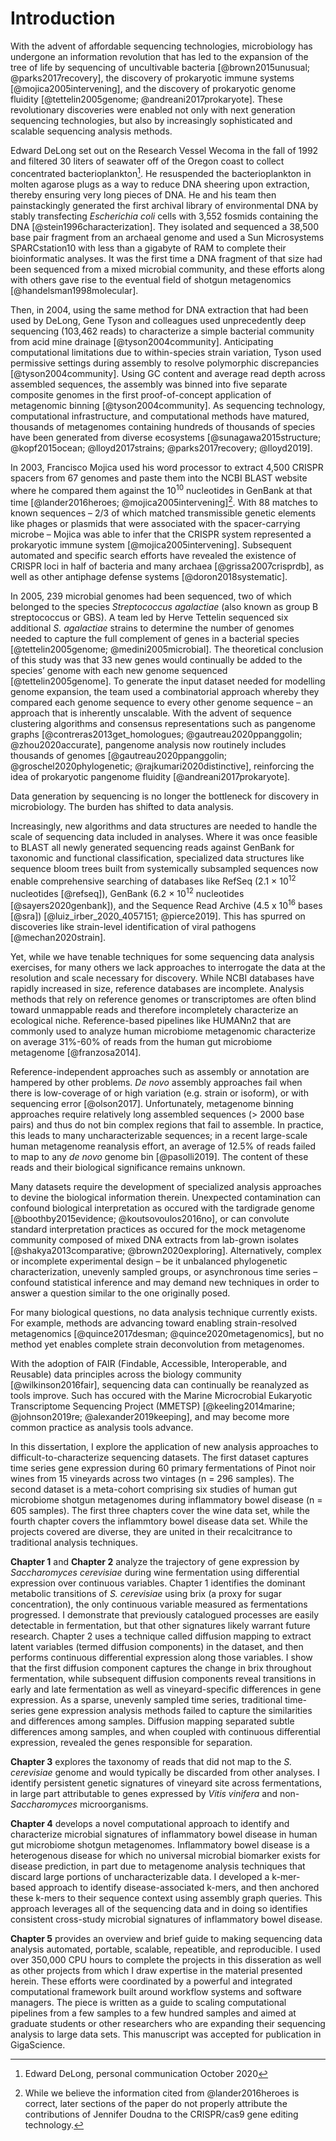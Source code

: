 # Introduction {-}

```{=latex}
\begin{epigraphs}
  \qitem{The cell is basically a historical document, and gaining the capacity to read it (by sequencing of genes) cannot but drastically alter the way we look at all biology.}%
        {Carl Woese}
\end{epigraphs}
```

With the advent of affordable sequencing technologies, microbiology has undergone an information revolution that has led to the expansion of the tree of life by sequencing of uncultivable bacteria [@brown2015unusual; @parks2017recovery], the discovery of prokaryotic immune systems [@mojica2005intervening], and the discovery of prokaryotic genome fluidity [@tettelin2005genome; @andreani2017prokaryote].
These revolutionary discoveries were enabled not only with next generation sequencing technologies, but also by increasingly sophisticated and scalable sequencing analysis methods. 

Edward DeLong set out on the Research Vessel Wecoma in the fall of 1992 and filtered 30 liters of seawater off of the Oregon coast to collect concentrated bacterioplankton^[Edward DeLong, personal communication October 2020].
He resuspended the bacterioplankton in molten agarose plugs as a way to reduce DNA sheering upon extraction, thereby ensuring very long pieces of DNA.
He and his team then painstackingly generated the first archival library of environmental DNA by stably transfecting *Escherichia coli* cells with 3,552 fosmids containing the DNA [@stein1996characterization].
They isolated and sequenced a 38,500 base pair fragment from an archaeal genome and used a Sun Microsystems SPARCstation10 with less than a gigabyte of RAM to complete their bioinformatic analyses.
It was the first time a DNA fragment of that size had been sequenced from a mixed microbial community, and these efforts along with others gave rise to the eventual field of shotgun metagenomics [@handelsman1998molecular].

Then, in 2004, using the same method for DNA extraction that had been used by DeLong, Gene Tyson and colleagues used unprecedently deep sequencing (103,462 reads) to characterize a simple bacterial community from acid mine drainage [@tyson2004community].
Anticipating computational limitations due to within-species strain variation, Tyson used permissive settings during assembly to resolve polymorphic discrepancies [@tyson2004community].
Using GC content and average read depth across assembled sequences, the assembly was binned into five separate composite genomes in the first proof-of-concept application of metagenomic binning [@tyson2004community].
As sequencing technology, computational infrastructure, and computational methods have matured, thousands of metagenomes containing hundreds of thousands of species have been generated from diverse ecosystems [@sunagawa2015structure; @kopf2015ocean; @lloyd2017strains; @parks2017recovery; @lloyd2019].

In 2003, Francisco Mojica used his word processor to extract 4,500 CRISPR spacers from 67 genomes and paste them into the NCBI BLAST website where he compared them against the 10^10^ nucleotides in GenBank at that time [@lander2016heroes; @mojica2005intervening]^[While we believe the information cited from @lander2016heroes is correct, later sections of the paper do not properly attribute the contributions of Jennifer Doudna to the CRISPR/cas9 gene editing technology.].
With 88 matches to known sequences -- 2/3 of which matched transmissible genetic elements like phages or plasmids that were associated with the spacer-carrying microbe -- Mojica was able to infer that the CRISPR system represented a prokaryotic immune system [@mojica2005intervening].
Subsequent automated and specific search efforts have revealed the existence of CRISPR loci in half of bacteria and many archaea [@grissa2007crisprdb], as well as other antiphage defense systems [@doron2018systematic].

In 2005, 239 microbial genomes had been sequenced, two of which belonged to the species *Streptococcus agalactiae* (also known as group B streptococcus or GBS).
A team led by Herve Tettelin sequenced six additional *S. agalactiae* strains to determine the number of genomes needed to capture the full complement of genes in a bacterial species [@tettelin2005genome; @medini2005microbial].
The theoretical conclusion of this study was that 33 new genes would continually be added to the species' genome with each new genome sequenced [@tettelin2005genome].
To generate the input dataset needed for modelling genome expansion, the team used a combinatorial approach whereby they compared each genome sequence to every other genome sequence -- an approach that is inherently unscalable.
With the advent of sequence clustering algorithms and consensus representations such as pangenome graphs [@contreras2013get_homologues; @gautreau2020ppanggolin; @zhou2020accurate], pangenome analysis now routinely includes thousands of genomes [@gautreau2020ppanggolin; @groschel2020phylogenetic; @rajkumari2020distinctive], reinforcing the idea of prokaryotic pangenome fluidity [@andreani2017prokaryote].

Data generation by sequencing is no longer the bottleneck for discovery in microbiology.
The burden has shifted to data analysis.

Increasingly, new algorithms and data structures are needed to handle the scale of sequencing data included in analyses. 
Where it was once feasible to BLAST all newly generated sequencing reads against GenBank for taxonomic and functional classification, specialized data structures like sequence bloom trees built from systemically subsampled sequences now enable comprehensive searching of databases like RefSeq (2.1 × 10^12^ nucleotides [@refseq]), GenBank (6.2 × 10^12^ nucleotides [@sayers2020genbank]), and the Sequence Read Archive (4.5 x 10^16^ bases [@sra]) [@luiz_irber_2020_4057151; @pierce2019]. 
This has spurred on discoveries like strain-level identification of viral pathogens [@mechan2020strain]. 

Yet, while we have tenable techniques for some sequencing data analysis exercises, for many others we lack approaches to interrogate the data at the resolution and scale necessary for discovery.
While NCBI databases have rapidly increased in size, reference databases are incomplete.
Analysis methods that rely on reference genomes or transcriptomes are often blind toward unmappable reads and therefore incompletely characterize an ecological niche.
Reference-based pipelines like HUMANn2 that are commonly used to analyze human microbiome metagenomic characterize on average 31%-60% of reads from the human gut microbiome metagenome [@franzosa2014].

Reference-independent approaches such as assembly or annotation are hampered by other problems. 
*De novo* assembly approaches fail when there is low-coverage of or high variation (e.g. strain or isoform), or with sequencing error [@olson2017].
Unfortunately, metagenome binning approaches require relatively long assembled sequences (> 2000 base pairs) and thus do not bin complex regions that fail to assemble.
In practice, this leads to many uncharacterizable sequences; in a recent large-scale human metagenome reanalysis effort, an average of 12.5% of reads failed to map to any *de novo* genome bin [@pasolli2019].
The content of these reads and their biological significance remains unknown.

Many datasets require the development of specialized analysis approaches to devine the biological information therein.
Unexpected contamination can confound biological interpretation as occured with the tardigrade genome [@boothby2015evidence; @koutsovoulos2016no], or can convolute standard interpretation practices as occured for the mock metagenome community composed of mixed DNA extracts from lab-grown isolates [@shakya2013comparative; @brown2020exploring].
Alternatively, complex or incomplete experimental design -- be it unbalanced phylogenetic characterization, unevenly sampled groups, or asynchronous time series -- confound statistical inference and may demand new techniques in order to answer a question similar to the one originally posed.

For many biological questions, no data analysis technique currently exists.
For example, methods are advancing toward enabling strain-resolved metagenomics [@quince2017desman; @quince2020metagenomics], but no method yet enables complete strain deconvolution from metagenomes. 

With the adoption of FAIR (Findable, Accessible, Interoperable, and Reusable) data principles across the biology community [@wilkinson2016fair], sequencing data can continually be reanalyzed as tools improve.
Such has occured with the Marine Microcrobial Eukaryotic Transcriptome Sequencing Project (MMETSP) [@keeling2014marine; @johnson2019re; @alexander2019keeping], and may become more common practice as analysis tools advance.

In this dissertation, I explore the application of new analysis approaches to difficult-to-characterize sequencing datasets.
The first dataset captures time series gene expression during 60 primary fermentations of Pinot noir wines from 15 vineyards across two vintages (n = 296 samples). 
The second dataset is a meta-cohort comprising six studies of human gut microbiome shotgun metagenomes during inflammatory bowel disease (n = 605 samples).
The first three chapters cover the wine data set, while the fourth chapter covers the inflammtory bowel disease data set.
While the projects covered are diverse, they are united in their recalcitrance to traditional analysis techniques. 

**Chapter 1** and **Chapter 2** analyze the trajectory of gene expression by *Saccharomyces cerevisiae* during wine fermentation using differential expression over continuous variables. 
Chapter 1 identifies the dominant metabolic transitions of *S. cerevisiae* using brix (a proxy for sugar concentration), the only continuous variable measured as fermentations progressed. 
I demonstrate that previously catalogued processes are easily detectable in fermentation, but that other signatures likely warrant future research.
Chapter 2 uses a technique called diffusion mapping to extract latent variables (termed diffusion components) in the dataset, and then performs continuous differential expression along those variables. 
I show that the first diffusion component captures the change in brix throughout fermentation, while subsequent diffusion components reveal transitions in early and late fermentation as well as vineyard-specific differences in gene expression.
As a sparse, unevenly sampled time series, traditional time-series gene expression analysis methods failed to capture the similarities and differences among samples.
Diffusion mapping separated subtle differences among samples, and when coupled with continuous differential expression, revealed the genes responsible for separation.

**Chapter 3** explores the taxonomy of reads that did not map to the *S. cerevisiae* genome and would typically be discarded from other analyses.
I identify persistent genetic signatures of vineyard site across fermentations, in large part attributable to genes expressed by *Vitis vinifera* and non-*Saccharomyces* microorganisms.

**Chapter 4** develops a novel computational approach to identify and characterize microbial signatures of inflammatory bowel disease in human gut microbiome shotgun metagenomes.
Inflammatory bowel disease is a heterogenous disease for which no universal microbial biomarker exists for disease prediction, in part due to metagenome analysis techniques that discard large portions of uncharacterizable data.
I developed a k-mer-based approach to identify disease-associated k-mers, and then anchored these k-mers to their sequence context using assembly graph queries.
This approach leverages all of the sequencing data and in doing so identifies consistent cross-study microbial signatures of inflammatory bowel disease.

**Chapter 5** provides an overview and brief guide to making sequencing data analysis automated, portable, scalable, repeatible, and reproducible. 
I used over 350,000 CPU hours to complete the projects in this disseration as well as other projects from which I draw expertise in the material presented herein. 
These efforts were coordinated by a powerful and integrated computational framework built around workflow systems and software managers.
The piece is written as a guide to scaling computational pipelines from a few samples to a few hundred samples and aimed at graduate students or other researchers who are expanding their sequencing analysis to large data sets. 
This manuscript was accepted for publication in GigaScience.
